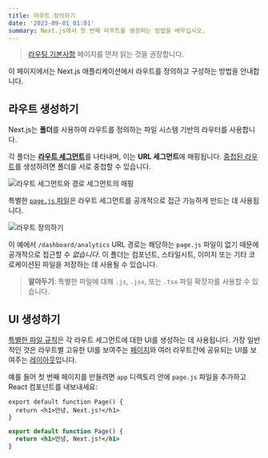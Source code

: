 ```yaml
---
title: 라우트 정의하기
date: '2023-09-01 01:01'
summary: Next.js에서 첫 번째 라우트를 생성하는 방법을 배우십시오.
---
```


<TOCInline toc={props.toc} asDisclosure />

> [라우팅 기본사항](/docs/app/building-your-application/routing) 페이지를 먼저 읽는 것을 권장합니다.

이 페이지에서는 Next.js 애플리케이션에서 라우트를 정의하고 구성하는 방법을 안내합니다.

## 라우트 생성하기

Next.js는 **폴더**를 사용하여 라우트를 정의하는 파일 시스템 기반의 라우터를 사용합니다.

각 폴더는 [**라우트 세그먼트**](/docs/app/building-your-application/routing#route-segments)를 나타내며, 이는 **URL 세그먼트**에 매핑됩니다. [중첩된 라우트](/docs/app/building-your-application/routing#nested-routes)를 생성하려면 폴더를 서로 중첩할 수 있습니다.

![라우트 세그먼트와 경로 세그먼트의 매핑](https://nextjs.org/_next/image?url=%2Fdocs%2Flight%2Froute-segments-to-path-segments.png&w=1920&q=75&dpl=dpl_3EQWD49M65DCVzGTYPK2YqHNmCjt)

특별한 [`page.js` 파일](/docs/app/building-your-application/routing/pages-and-layouts#pages)은 라우트 세그먼트를 공개적으로 접근 가능하게 만드는 데 사용됩니다.

![라우트 정의하기](https://nextjs.org/_next/image?url=%2Fdocs%2Flight%2Fdefining-routes.png&w=1920&q=75&dpl=dpl_3EQWD49M65DCVzGTYPK2YqHNmCjt)

이 예에서 `/dashboard/analytics` URL 경로는 해당하는 `page.js` 파일이 없기 때문에 공개적으로 접근할 수 _없습니다_. 이 폴더는 컴포넌트, 스타일시트, 이미지 또는 기타 코로케이션된 파일을 저장하는 데 사용될 수 있습니다.

> **알아두기**: 특별한 파일에 대해 `.js`, `.jsx`, 또는 `.tsx` 파일 확장자를 사용할 수 있습니다.

## UI 생성하기

[특별한 파일 규칙](/docs/app/building-your-application/routing#file-conventions)은 각 라우트 세그먼트에 대한 UI를 생성하는 데 사용됩니다. 가장 일반적인 것은 라우트별 고유한 UI를 보여주는 [페이지](/docs/app/building-your-application/routing/pages-and-layouts#pages)와 여러 라우트간에 공유되는 UI를 보여주는 [레이아웃](/docs/app/building-your-application/routing/pages-and-layouts#layouts)입니다.

예를 들어 첫 번째 페이지를 만들려면 `app` 디렉토리 안에 `page.js` 파일을 추가하고 React 컴포넌트를 내보내세요:

```tsx filename="app/page.tsx" switcher
export default function Page() {
  return <h1>안녕, Next.js!</h1>
}
```

```jsx filename="app/page.js" switcher
export default function Page() {
  return <h1>안녕, Next.js!</h1>
}
```